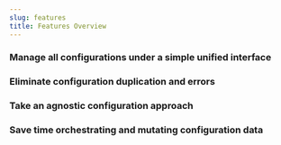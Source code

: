 ```yaml
---
slug: features
title: Features Overview
---
```


### Manage all configurations under a simple unified interface

### Eliminate configuration duplication and errors

### Take an agnostic configuration approach

### Save time orchestrating and mutating configuration data
